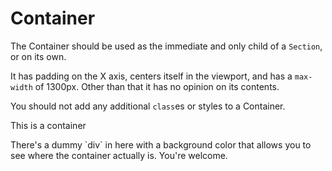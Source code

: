 
<Meta title="Layouts/Container" />

# Container

The Container should be used as the immediate and only child of a `Section`, or on its own.

It has padding on the X axis, centers itself in the viewport, and has a `max-width` of 1300px. Other than that it has no opinion on its contents.

You should not add any additional `class`es or styles to a Container.

<Story name="Vanilla">
  <div className="sl-container">
    <div
      style={{
        backgroundColor: 'rgba(255, 0, 0, 0.1)',
        padding: '0.5rem 2rem',
      }}
    >
      <p>This is a container</p>
      <p>
        There's a dummy `div` in here with a background color that allows you to
        see where the container actually is. You're welcome.
      </p>
    </div>
  </div>
</Story>
